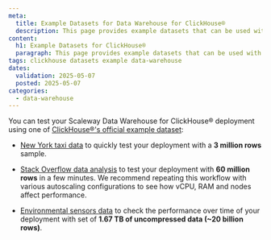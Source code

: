 ```yaml
---
meta:
  title: Example Datasets for Data Warehouse for ClickHouse®
  description: This page provides example datasets that can be used with Scaleway Data Warehouse for ClickHouse® to help you get started with data analysis and testing.
content:
  h1: Example Datasets for ClickHouse®
  paragraph: This page provides example datasets that can be used with Scaleway Data Warehouse for ClickHouse® to help you get started with data analysis and testing.
tags: clickhouse datasets example data-warehouse
dates:
  validation: 2025-05-07
  posted: 2025-05-07
categories:
  - data-warehouse
---
```


You can test your Scaleway Data Warehouse for ClickHouse® deployment using one of [ClickHouse®'s official example dataset](https://clickhouse.com/docs/getting-started/example-datasets):

- [New York taxi data](https://clickhouse.com/docs/getting-started/example-datasets/nyc-taxi) to quickly test your deployment with a **3 million rows** sample.

- [Stack Overflow data analysis](https://clickhouse.com/docs/getting-started/example-datasets/stackoverflow) to test your deployment with **60 million rows** in a few minutes. We recommend repeating this workflow with various autoscaling configurations to see how vCPU, RAM and nodes affect performance.

- [Environmental sensors data](https://clickhouse.com/docs/getting-started/example-datasets/environmental-sensors) to check the performance over time of your deployment with set of **1.67 TB of uncompressed data (~20 billion rows)**.

